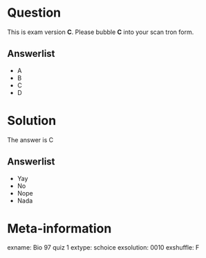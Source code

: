 
Question
========
This is exam version **C**.
Please bubble **C** into your scan tron form.

Answerlist
----------
* A
* B
* C
* D

Solution
========
The answer is C

Answerlist
----------
* Yay
* No
* Nope
* Nada

Meta-information
================
exname: Bio 97 quiz 1
extype: schoice
exsolution: 0010
exshuffle: F
